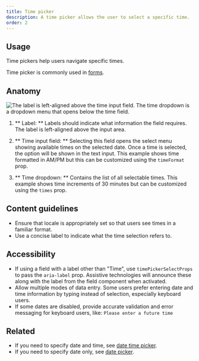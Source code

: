 ```yaml
---
title: Time picker
description: A time picker allows the user to select a specific time.
order: 2
---
```


## Usage

Time pickers help users navigate specific times.

Time picker is commonly used in [forms](/patterns/forms).

## Anatomy

![The label is left-aligned above the time input field. The time dropdown is a dropdown menu that opens below the time field.](/images/time-picker-anatomy.png)

1. ** Label: ** Labels should indicate what information the field requires. The label is left-aligned above the input area.

2. ** Time input field: ** Selecting this field opens the select menu showing available times on the selected date. Once a time is selected, the option will be shown in the text input. This example shows time formatted in AM/PM but this can be customized using the `timeFormat` prop.

3. ** Time dropdown: ** Contains the list of all selectable times. This example shows time increments of 30 minutes but can be customized using the `times` prop.

## Content guidelines

- Ensure that locale is appropriately set so that users see times in a familiar format.
- Use a concise label to indicate what the time selection refers to.

## Accessibility

- If using a field with a label other than "Time", use `timePickerSelectProps` to pass the `aria-label` prop. Assistive technologies will announce these along with the label from the field component when activated.
- Allow multiple modes of data entry. Some users prefer entering date and time information by typing instead of selection, especially keyboard users.
- If some dates are disabled, provide accurate validation and error messaging for keyboard users, like: `Please enter a future time`

## Related

- If you need to specify date and time, see [date time picker](/components/date-time-picker).
- If you need to specify date only, see [date picker](/components/date-picker).
